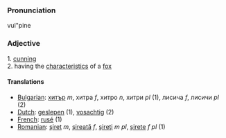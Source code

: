 ===Pronunciation===
vul"pine

===Adjective===
1. [[cunning]] <br>
2. having the [[characteristic]]s of a [[fox]]

====Translations====
*[[Bulgarian]]: [[хитър]] ''m'', хитра ''f'', хитро ''n'', хитри ''pl'' (1), лисича ''f'', лисичи ''pl'' (2)
*[[Dutch]]: [[geslepen]] (1), [[vosachtig]] (2)
*[[French]]: [[rusé]] (1)
*[[Romanian]]: [[şiret]] ''m'', [[şireată]] ''f'', [[şireţi]] ''m pl'', [[şirete]] ''f pl'' (1)